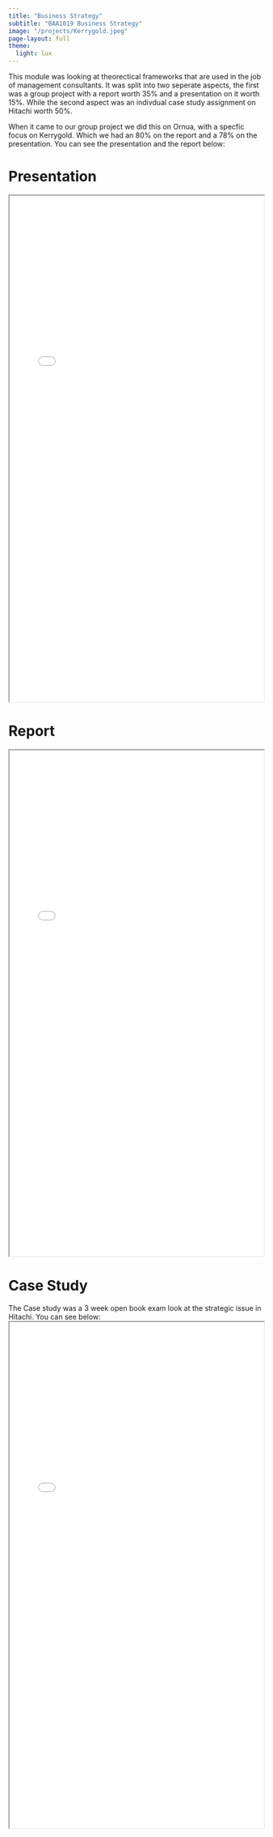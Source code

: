 ```yaml
---
title: "Business Strategy"
subtitle: "BAA1019 Business Strategy"
image: "/projects/Kerrygold.jpeg"
page-layout: full
theme:
  light: lux
---
```

This module was looking at theorectical frameworks that are used in the job of management consultants. It was split into two seperate aspects, the first was a group project with a report worth 35% and a presentation on it worth 15%. While the second aspect was an indivdual case study assignment on Hitachi worth 50%. 

When it came to our group project we did this on Ornua, with a specfic focus on Kerrygold. Which we had an 80% on the report and a 78% on the presentation. You can see the presentation and the report below:

# Presentation
<iframe width="100%" height="1000" src=BS14_Presentation.pdf> </iframe>

# Report
<iframe width="100%" height="1000" src=Report_BS14.pdf> </iframe>



# Case Study
The Case study was a 3 week open book exam look at the strategic issue in Hitachi. You can see below:
<iframe width="100%" height="1000" src=Case.pdf> </iframe>